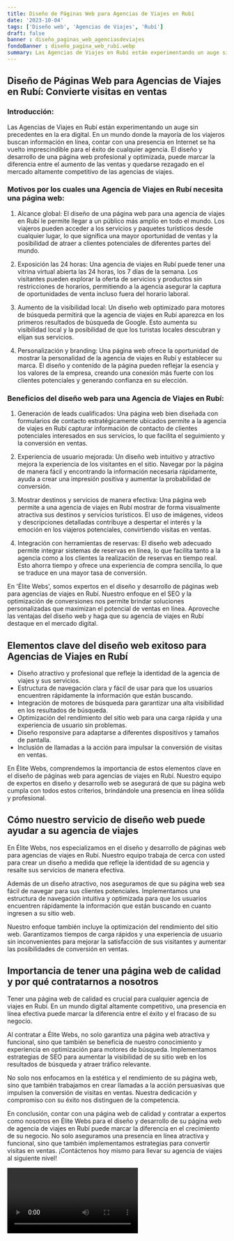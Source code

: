 ```yaml
---
title: Diseño de Páginas Web para Agencias de Viajes en Rubí
date: '2023-10-04'
tags: ['Diseño web', 'Agencias de Viajes', 'Rubí']
draft: false
banner : diseño_paginas_web_agenciasdeviajes
fondoBanner : diseño_pagina_web_rubí.webp
summary: Las Agencias de Viajes en Rubí están experimentando un auge sin precedentes en la era digital. En un mundo donde la mayoría de los viajeros buscan información en línea, contar con una presencia en Internet se ha vuelto imprescindible para el éxito de cualquier agencia. El diseño y desarrollo de una página web profesional y optimizada, puede marcar la diferencia entre el aumento de las ventas y quedarse rezagado en el mercado altamente competitivo de las agencias de viajes.
---
```


## Diseño de Páginas Web para Agencias de Viajes en Rubí: Convierte visitas en ventas

### Introducción:

Las Agencias de Viajes en Rubí están experimentando un auge sin precedentes en la era digital. En un mundo donde la mayoría de los viajeros buscan información en línea, contar con una presencia en Internet se ha vuelto imprescindible para el éxito de cualquier agencia. El diseño y desarrollo de una página web profesional y optimizada, puede marcar la diferencia entre el aumento de las ventas y quedarse rezagado en el mercado altamente competitivo de las agencias de viajes.

### Motivos por los cuales una Agencia de Viajes en Rubí necesita una página web:

1. Alcance global: El diseño de una página web para una agencia de viajes en Rubí le permite llegar a un público más amplio en todo el mundo. Los viajeros pueden acceder a los servicios y paquetes turísticos desde cualquier lugar, lo que significa una mayor oportunidad de ventas y la posibilidad de atraer a clientes potenciales de diferentes partes del mundo.

2. Exposición las 24 horas: Una agencia de viajes en Rubí puede tener una vitrina virtual abierta las 24 horas, los 7 días de la semana. Los visitantes pueden explorar la oferta de servicios y productos sin restricciones de horarios, permitiendo a la agencia asegurar la captura de oportunidades de venta incluso fuera del horario laboral.

3. Aumento de la visibilidad local: Un diseño web optimizado para motores de búsqueda permitirá que la agencia de viajes en Rubí aparezca en los primeros resultados de búsqueda de Google. Esto aumenta su visibilidad local y la posibilidad de que los turistas locales descubran y elijan sus servicios.

4. Personalización y branding: Una página web ofrece la oportunidad de mostrar la personalidad de la agencia de viajes en Rubí y establecer su marca. El diseño y contenido de la página pueden reflejar la esencia y los valores de la empresa, creando una conexión más fuerte con los clientes potenciales y generando confianza en su elección.

### Beneficios del diseño web para una Agencia de Viajes en Rubí:

1. Generación de leads cualificados: Una página web bien diseñada con formularios de contacto estratégicamente ubicados permite a la agencia de viajes en Rubí capturar información de contacto de clientes potenciales interesados en sus servicios, lo que facilita el seguimiento y la conversión en ventas.

2. Experiencia de usuario mejorada: Un diseño web intuitivo y atractivo mejora la experiencia de los visitantes en el sitio. Navegar por la página de manera fácil y encontrando la información necesaria rápidamente, ayuda a crear una impresión positiva y aumentar la probabilidad de conversión.

3. Mostrar destinos y servicios de manera efectiva: Una página web permite a una agencia de viajes en Rubí mostrar de forma visualmente atractiva sus destinos y servicios turísticos. El uso de imágenes, videos y descripciones detalladas contribuye a despertar el interés y la emoción en los viajeros potenciales, convirtiendo visitas en ventas.

4. Integración con herramientas de reservas: El diseño web adecuado permite integrar sistemas de reservas en línea, lo que facilita tanto a la agencia como a los clientes la realización de reservas en tiempo real. Esto ahorra tiempo y ofrece una experiencia de compra sencilla, lo que se traduce en una mayor tasa de conversión.

En 'Élite Webs', somos expertos en el diseño y desarrollo de páginas web para agencias de viajes en Rubí. Nuestro enfoque en el SEO y la optimización de conversiones nos permite brindar soluciones personalizadas que maximizan el potencial de ventas en línea. Aproveche las ventajas del diseño web y haga que su agencia de viajes en Rubí destaque en el mercado digital.

<GifSeo />

<Cta />

## Elementos clave del diseño web exitoso para Agencias de Viajes en Rubí

- Diseño atractivo y profesional que refleje la identidad de la agencia de viajes y sus servicios.
- Estructura de navegación clara y fácil de usar para que los usuarios encuentren rápidamente la información que están buscando.
- Integración de motores de búsqueda para garantizar una alta visibilidad en los resultados de búsqueda.
- Optimización del rendimiento del sitio web para una carga rápida y una experiencia de usuario sin problemas.
- Diseño responsive para adaptarse a diferentes dispositivos y tamaños de pantalla.
- Inclusión de llamadas a la acción para impulsar la conversión de visitas en ventas.

En Élite Webs, comprendemos la importancia de estos elementos clave en el diseño de páginas web para agencias de viajes en Rubí. Nuestro equipo de expertos en diseño y desarrollo web se asegurará de que su página web cumpla con todos estos criterios, brindándole una presencia en línea sólida y profesional.

## Cómo nuestro servicio de diseño web puede ayudar a su agencia de viajes

En Élite Webs, nos especializamos en el diseño y desarrollo de páginas web para agencias de viajes en Rubí. Nuestro equipo trabaja de cerca con usted para crear un diseño a medida que refleje la identidad de su agencia y resalte sus servicios de manera efectiva.

Además de un diseño atractivo, nos aseguramos de que su página web sea fácil de navegar para sus clientes potenciales. Implementamos una estructura de navegación intuitiva y optimizada para que los usuarios encuentren rápidamente la información que están buscando en cuanto ingresen a su sitio web.

Nuestro enfoque también incluye la optimización del rendimiento del sitio web. Garantizamos tiempos de carga rápidos y una experiencia de usuario sin inconvenientes para mejorar la satisfacción de sus visitantes y aumentar las posibilidades de conversión en ventas.

## Importancia de tener una página web de calidad y por qué contratarnos a nosotros

Tener una página web de calidad es crucial para cualquier agencia de viajes en Rubí. En un mundo digital altamente competitivo, una presencia en línea efectiva puede marcar la diferencia entre el éxito y el fracaso de su negocio.

Al contratar a Élite Webs, no solo garantiza una página web atractiva y funcional, sino que también se beneficia de nuestro conocimiento y experiencia en optimización para motores de búsqueda. Implementamos estrategias de SEO para aumentar la visibilidad de su sitio web en los resultados de búsqueda y atraer tráfico relevante.

No solo nos enfocamos en la estética y el rendimiento de su página web, sino que también trabajamos en crear llamadas a la acción persuasivas que impulsen la conversión de visitas en ventas. Nuestra dedicación y compromiso con su éxito nos distinguen de la competencia.

En conclusión, contar con una página web de calidad y contratar a expertos como nosotros en Élite Webs para el diseño y desarrollo de su página web de agencia de viajes en Rubí puede marcar la diferencia en el crecimiento de su negocio. No solo aseguramos una presencia en línea atractiva y funcional, sino que también implementamos estrategias para convertir visitas en ventas. ¡Contáctenos hoy mismo para llevar su agencia de viajes al siguiente nivel!

<Video />

<CtaBot job='Agencias de Viajes' city='Rubí'/>

<Gmaps query='Rubí+españa+maps' />
